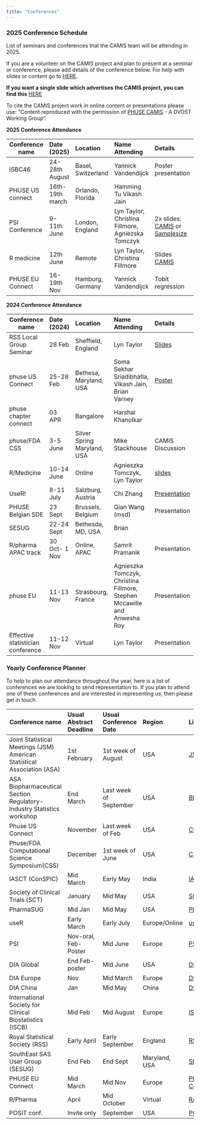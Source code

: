 ```yaml
---
title: "Conferences"
---
```


### 2025 Conference Schedule

List of seminars and conferences that the CAMIS team will be attending in 2025.

If you are a volunteer on the CAMIS project and plan to present at a seminar or conference, please add details of the conference below. For help with slides or content go to [HERE](https://github.com/PSIAIMS/CAMIS/tree/main/non_website_content/conferences).

**If you want a single slide which advertises the CAMIS project, you can find this** [HERE](https://github.com/PSIAIMS/CAMIS/tree/main/non_website_content/conferences/2024/PHUSE%20CSS%20CAMIS%20Single%20slide%202024.pptx)

To cite the CAMIS project work in online content or presentations please use: "Content reproduced with the permission of [PHUSE CAMIS](https://advance.phuse.global/pages/viewpage.action?pageId=327874) - A DVOST Working Group".

**2025 Conference Attendance**

| Conference name  | Date (2025)     | Location           | Name Attending                                    | Details                                                                                                                                                                              | Website                                                                                        |
|------------|:-----------|:-----------|:-----------|:-----------|:-----------|
| ISBC46           | 24-28th August  | Basel, Switzerland | Yannick Vandendijck                               | Poster presentation                                                                                                                                                                  | [ISCB46](https://iscb2025.info/)                                                               |
| PHUSE US connect | 16th-19th march | Orlando, Florida   | Hamming Tu Vikash Jain                            |                                                                                                                                                                                      |                                                                                                |
| PSI Conference   | 9-11th June     | London, England    | Lyn Taylor, Christina Fillmore, Agniezska Tomczyk | 2x slides: [CAMIS](../non_website_content/conferences/2025/202506_PSI_Christina_lyn.pptx) or [Samplesize](../non_website_content/conferences/2025/202506_PSI_Agnieszka_Tomczyk.pptx) | [PSI](https://www.psiweb.org/conferences/about-the-conference) \|                              |
| R medicine       | 12th June       | Remote             | Lyn Taylor, Christina Fillmore                    | Slides [CAMIS](../non_website_content/conferences/2025/202506_PSI_Christina_lyn.pptx)                                                                                                |                                                                                                |
| PHUSE EU Connect | 16-19th Nov     | Hamburg, Germany   | Yannick Vandendijck                               | Tobit regression                                                                                                                                                                     | [PHUSE](https://www.phuse-events.org/attend/frontend/reg/thome.csp?pageID=47495&eventID=74) \| |

**2024 Conference Attendance**

| Conference name                   | Date (2024)   | Location                    | Name Attending                                                           | Details                                                                                                                    | Website                                                                                                                                                          |
|------------|:-----------|:-----------|:-----------|:-----------|:-----------|
| RSS Local Group Seminar           | 28 Feb        | Sheffield, England          | Lyn Taylor                                                               | [Slides](../non_website_content/conferences/2024/RSS_Local_Group_28Feb2024_FINAL.pptx)                                     | [RSS](https://rss.org.uk/training-events/events/events-2024/local-groups/medical-statistician-apprenticeships-and-integrati/)                                    |
| phuse US Connect                  | 25-28 Feb     | Bethesa, Maryland, USA      | Soma Sekhar Sriadibhatla, Vikash Jain, Brian Varney                      | [Poster](../non_website_content/conferences/2024/PHUSE%20US%20Connect%20PP26%20SomaSekhar%20Sriadibhatla%20Feb%202024.pdf) | [Connect](https://www.cdisc.org/events/education/external-events/2024/02/phuse-us-connect-2024)                                                                  |
| phuse chapter connect             | 03 APR        | Bangalore                   | Harshal Khanolkar                                                        |                                                                                                                            |                                                                                                                                                                  |
| phuse/FDA CSS                     | 3-5 June      | Silver Spring Maryland, USA | Mike Stackhouse                                                          | CAMIS Discussion                                                                                                           | [CSS](https://advance.phuse.global/pages/viewpage.action?pageId=80806741)                                                                                        |
| R/Medicine                        | 10-14 June    | Online                      | Agnieszka Tomczyk, Lyn Taylor                                            | [slides](../non_website_content/conferences/2024/R_medicine_2024_Final.pptx)                                               | [R/Medicine 2024](https://rconsortium.github.io/RMedicine_website/)                                                                                              |
| UseR!                             | 8-11 July     | Salzburg, Austria           | Chi Zhang                                                                | [Presentation](../non_website_content/conferences/2024/useR2024.pdf)                                                       | [useR! 2024](https://events.linuxfoundation.org/user/)                                                                                                           |
| PHUSE Belgian SDE                 | 23 Sept       | Brussels, Belgium           | Qian Wang (msd)                                                          | Presentation                                                                                                               | [PHUSE SDE](https://www.phuse-events.org/attend/frontend/reg/thome.csp?pageID=41350&eventID=65&CSPCHD=001001000000osIoQLxdO0LG8uAlNJ5oXULtPD6a80PzgZap2U)        |
| SESUG                             | 22-24 Sept    | Bethesda, MD, USA           | Brian                                                                    |                                                                                                                            | [SESUG 2024](SESUG%202024%20CONFERENCE)                                                                                                                          |
| R/pharma APAC track               | 30 Oct- 1 Nov | Online, APAC                | Samrit Pramanik                                                          | Presentation                                                                                                               |                                                                                                                                                                  |
| phuse EU                          | 11-13 Nov     | Strasbourg, France          | Agnieszka Tomczyk, Christina Fillmore, Stephen Mccawille and Anwesha Roy | Presentation                                                                                                               | [PHUSE EU Connect](https://www.phuse-events.org/attend/frontend/reg/thome.csp?pageID=28735&eventID=45&CSPCHD=000001000000HvvZvjPfObTmLBcfyVmqir0yUlNgKAUCOlcgKn) |
| Effective statistician conference | 11-12 Nov     | Virtual                     | Lyn Taylor                                                               | Presentation                                                                                                               | [link](The%20Effective%20Statistician%20Conference%202024:%20Transforming%20Healthcare%20-%20The%20Effective%20Statistician)                                     |

### Yearly Conference Planner

To help to plan our attendance throughout the year, here is a list of conferences we are looking to send representation to. If you plan to attend one of these conferences and are interested in representing us, then please get in touch.

| Conference name                                                         | Usual Abstract Deadline | Usual Conference Date  | Region        | Links                                                                                                                                                            |
|---------------|:--------------|:--------------|:--------------|:--------------|
| Joint Statistical Meetings (JSM) American Statistical Association (ASA) | 1st February            | 1st week of August     | USA           | [JSM-ASA](https://www.amstat.org/meetings/joint-statistical-meetings)                                                                                            |
| ASA Biopharmaceutical Section Regulatory-Industry Statistics workshop   | End March               | Last week of September | USA           | [BIOP](https://www.amstat.org/meetings/asa-biopharmaceutical-section-regulatory-industry-statistics-workshop)                                                    |
| Phuse US Connect                                                        | November                | Last week of Feb       | USA           | [CDISC](https://www.cdisc.org/events)                                                                                                                            |
| Phuse/FDA Computational Science Symposium(CSS)                          | December                | 1st week of June       | USA           | [CSS](https://advance.phuse.global/display/WEL/Working+Group+Events)                                                                                             |
| IASCT (ConSPIC)                                                         | Mid March               | Early May              | India         | [IASCT](https://www.iasct.net/)                                                                                                                                  |
| Society of Clinical Trials (SCT)                                        | January                 | Mid May                | USA           | [SCT](https://sctweb.org/)                                                                                                                                       |
| PharmaSUG                                                               | Mid Jan                 | Mid May                | USA           | [PharmaSUG](https://www.pharmasug.org/)                                                                                                                          |
| useR                                                                    | Early March             | Early July             | Europe/Online | [useR](https://user2024.r-project.org/)                                                                                                                          |
| PSI                                                                     | Nov-oral, Feb-Poster    | Mid June               | Europe        | [PSI](https://psiweb.org/)                                                                                                                                       |
| DIA Global                                                              | End Feb-poster          | Mid June               | USA           | [DIA-USA](https://www.diaglobal.org/en/conference-listing/annual-meetings)                                                                                       |
| DIA Europe                                                              | Nov                     | Mid March              | Europe        | [DIA-Europe](https://www.diaglobal.org/en/conference-listing/annual-meetings)                                                                                    |
| DIA China                                                               | Jan                     | Mid May                | China         | [DIA-China](https://www.diaglobal.org/en/conference-listing/annual-meetings)                                                                                     |
| International Society for Clinical Biostatistics (ISCB)                 | Mid Feb                 | Mid August             | Europe        | [ISCB](https://iscb.international/)                                                                                                                              |
| Royal Statistical Society (RSS)                                         | Early April             | Early September        | England       | [RSS](https://rss.org.uk/)                                                                                                                                       |
| SouthEast SAS User Group (SESUG)                                        | End Feb                 | End Sept               | Maryland, USA | [SESUG](https://www.sesug.org/)                                                                                                                                  |
| PHUSE EU Connect                                                        | Mid March               | Mid Nov                | Europe        | [PHUSE EU Connect](https://www.phuse-events.org/attend/frontend/reg/thome.csp?pageID=28735&eventID=45&CSPCHD=000001000000HvvZvjPfObTmLBcfyVmqir0yUlNgKAUCOlcgKn) |
| R/Pharma                                                                | April                   | Mid October            | Virtual       | [R/pharma](https://rinpharma.com/)                                                                                                                               |
| POSIT conf.                                                             | Invite only             | September              | USA           | [POSIT conf](https://posit.co/conference/)                                                                                                                       |
